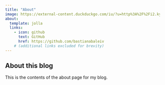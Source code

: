 ```yaml
---
title: "About"
image: https://external-content.duckduckgo.com/iu/?u=http%3A%2F%2Fi2.kym-cdn.com%2Fphotos%2Fimages%2Foriginal%2F000%2F875%2F794%2F927.png&f=1&nofb=1&ipt=d36d437141e167d0f0e58e0a82b4f391e1e7e1da6c37e7368435b84fd24c8e90&ipo=images
about:
  template: jolla
  links:
    - icon: github
      text: GitHub
      href: https://github.com/bastianabaleiv
    # (additional links excluded for brevity)
---
```


## About this blog

This is the contents of the about page for my blog.